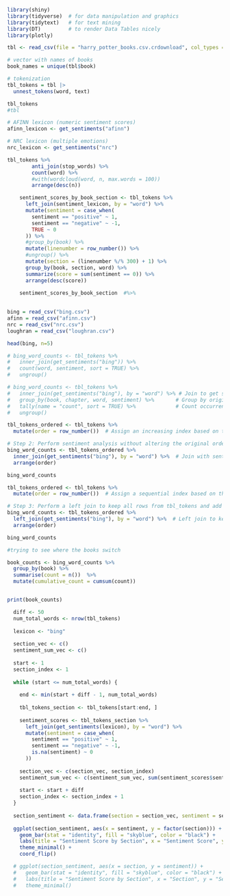 


```r
library(shiny)
library(tidyverse)  # for data manipulation and graphics
library(tidytext)   # for text mining
library(DT)         # to render Data Tables nicely
library(plotly) 

tbl <- read_csv(file = "harry_potter_books.csv.crdownload", col_types = "ccc")

# vector with names of books
book_names = unique(tbl$book)

# tokenization
tbl_tokens = tbl |> 
  unnest_tokens(word, text)

tbl_tokens
#tbl


```
```r
# AFINN lexicon (numeric sentiment scores)
afinn_lexicon <- get_sentiments("afinn")

# NRC lexicon (multiple emotions)
nrc_lexicon <- get_sentiments("nrc")
```

```r
tbl_tokens %>%
        anti_join(stop_words) %>%
        count(word) %>%
        #with(wordcloud(word, n, max.words = 100))
        arrange(desc(n))

```
```r
    sentiment_scores_by_book_section <- tbl_tokens %>%
      left_join(sentiment_lexicon, by = "word") %>%
      mutate(sentiment = case_when(
        sentiment == "positive" ~ 1,
        sentiment == "negative" ~ -1,
        TRUE ~ 0
      )) %>% 
      #group_by(book) %>% 
      mutate(linenumber = row_number()) %>% 
      #ungroup() %>% 
      mutate(section = (linenumber %/% 300) + 1) %>% 
      group_by(book, section, word) %>% 
      summarize(score = sum(sentiment == 0)) %>%
      arrange(desc(score))
      
    sentiment_scores_by_book_section  #%>%
      
```



```r
bing = read_csv("bing.csv")
afinn = read_csv("afinn.csv")
nrc = read_csv("nrc.csv")
loughran = read_csv("loughran.csv")

head(bing, n=5)
```

```r
# bing_word_counts <- tbl_tokens %>%
#   inner_join(get_sentiments("bing")) %>%
#   count(word, sentiment, sort = TRUE) %>%
#   ungroup()

# bing_word_counts <- tbl_tokens %>%
#   inner_join(get_sentiments("bing"), by = "word") %>% # Join to get sentiment info
#   group_by(book, chapter, word, sentiment) %>%       # Group by original columns + sentiment
#   tally(name = "count", sort = TRUE) %>%             # Count occurrences
#   ungroup()

tbl_tokens_ordered <- tbl_tokens %>%
  mutate(order = row_number())  # Assign an increasing index based on the original row order

# Step 2: Perform sentiment analysis without altering the original order
bing_word_counts <- tbl_tokens_ordered %>%
  inner_join(get_sentiments("bing"), by = "word") %>%  # Join with sentiment lexicon
  arrange(order)     

bing_word_counts
```
```r
tbl_tokens_ordered <- tbl_tokens %>%
  mutate(order = row_number())  # Assign a sequential index based on the original row order

# Step 3: Perform a left join to keep all rows from tbl_tokens and add sentiment information
bing_word_counts <- tbl_tokens_ordered %>%
  left_join(get_sentiments("bing"), by = "word") %>%  # Left join to keep all rows from tbl_tokens
  arrange(order)

bing_word_counts

```
```r
#trying to see where the books switch 

book_counts <- bing_word_counts %>%
  group_by(book) %>%
  summarise(count = n())  %>%
  mutate(cumulative_count = cumsum(count))


print(book_counts)

```

```r

  
  diff <- 50
  num_total_words <- nrow(tbl_tokens)
  
  lexicon <- "bing"
  
  section_vec <- c()
  sentiment_sum_vec <- c()
  
  start <- 1
  section_index <- 1
  
  while (start <= num_total_words) {
    
    end <- min(start + diff - 1, num_total_words)
    
    tbl_tokens_section <- tbl_tokens[start:end, ]
    
    sentiment_scores <- tbl_tokens_section %>%
      left_join(get_sentiments(lexicon), by = "word") %>%
      mutate(sentiment = case_when(
        sentiment == "positive" ~ 1,
        sentiment == "negative" ~ -1,
        is.na(sentiment) ~ 0
      ))
    
    section_vec <- c(section_vec, section_index)
    sentiment_sum_vec <- c(sentiment_sum_vec, sum(sentiment_scores$sentiment, na.rm = TRUE))
    
    start <- start + diff
    section_index <- section_index + 1
  }
  
  section_sentiment <- data.frame(section = section_vec, sentiment = sentiment_sum_vec)
  
  ggplot(section_sentiment, aes(x = sentiment, y = factor(section))) +
    geom_bar(stat = "identity", fill = "skyblue", color = "black") +
    labs(title = "Sentiment Score by Section", x = "Sentiment Score", y = "Section") +
    theme_minimal() +
    coord_flip()

  # ggplot(section_sentiment, aes(x = section, y = sentiment)) +
  #   geom_bar(stat = "identity", fill = "skyblue", color = "black") +
  #   labs(title = "Sentiment Score by Section", x = "Section", y = "Sentiment Score") +
  #   theme_minimal()

```
